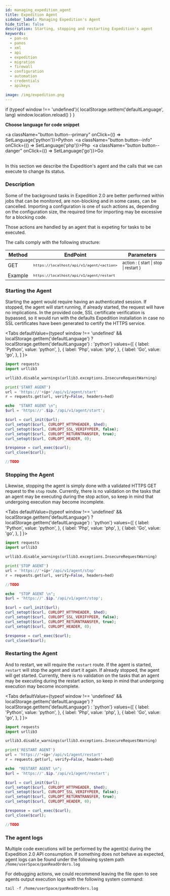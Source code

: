 ```yaml
---
id: managing_expedition_agent
title: Expedition Agent
sidebar_label: Managing Expedition's Agent
hide_title: false
description: Starting, stopping and restarting Expedition's agent
keywords:
  - pan-os
  - panos
  - xml
  - api
  - expedition
  - migration
  - firewall
  - configuration
  - automation
  - credentials
  - apikeys

image: /img/expedition.png
---  
```

  if (typeof window !== 'undefined'){
    localStorage.setItem('defaultLanguage', lang)
    window.location.reload()
  }
}  
  


**Choose language for code snippet**

<a className="button button--primary" onClick={() => SetLanguage('python')}>Python</a>&nbsp;
<a className="button button--info" onClick={() => SetLanguage('php')}>Php</a>&nbsp;
<a className="button button--danger" onClick={() => SetLanguage('go')}>Go</a>
<br/>
<br/>

In this section we describe the Expedition's agent and the calls that we can execute to change its status. 


### Description
Some of the background tasks in Expedition 2.0 are better performed within jobs that can be monitored, are non-blocking and in some cases, can be cancelled.
Importing a configuration is one of such actions as, depending on the configuration size, the required time for importing may be excessive for a blocking code.

Those actions are handled by an agent that is expeting for tasks to be executed.   

The calls comply with the following structure:

| Method      | EndPoint                                                         | Parameters                   | 
|-------------|------------------------------------------------------------------|------------------------------|
|    GET      | <small>`https://localhost/api/v1/agent/<action>`</small> | <small>action : { start \| stop \| restart }</small> |    
|    Example  | <small>`https://localhost/api/v1/agent/restart`</small> | <small></small> |  
### Starting the Agent

Starting the agent would require having an authenticated session. If stopped, the agent will start running, if already started, the request will have no implications.
In the provided code, SSL certificate verification is bypassed, so it would run with the defaults Expedition installation in case no SSL certificates have been generated
to certify the HTTPS service.

<Tabs defaultValue={typeof window !== 'undefined' && localStorage.getItem('defaultLanguage') ? localStorage.getItem('defaultLanguage') : 'python'}
values={[
{ label: 'Python', value: 'python', },
{ label: 'Php', value: 'php', },
{ label: 'Go', value: 'go', },
]
}>  
<TabItem value="python">  

```python
import requests
import urllib3

urllib3.disable_warnings(urllib3.exceptions.InsecureRequestWarning)

print('START AGENT')
url = 'https://'+ip+'/api/v1/agent/start'
r = requests.get(url, verify=False, headers=hed)
```
</TabItem> 

<TabItem value="php">  

```php
echo  "START AGENT \n";
$url = 'https://'.$ip.'/api/v1/agent/start';

$curl = curl_init($url);
curl_setopt($curl, CURLOPT_HTTPHEADER, $hed);
curl_setopt($curl, CURLOPT_SSL_VERIFYPEER, false);
curl_setopt($curl, CURLOPT_RETURNTRANSFER, true);
curl_setopt($curl, CURLOPT_HEADER, 0);

$response = curl_exec($curl);
curl_close($curl);
```
</TabItem> 

<TabItem value="go">  

```go
//TODO
```
</TabItem> 
</Tabs>

### Stopping the Agent

Likewise, stopping the agent is simply done with a validated HTTPS GET request to the ``stop`` route.
Currently, there is no validation on the tasks that an agent may be executing during the stop action, so keep in mind that undergoing execution may become incomplete.

<Tabs defaultValue={typeof window !== 'undefined' && localStorage.getItem('defaultLanguage') ? localStorage.getItem('defaultLanguage') : 'python'}
values={[
{ label: 'Python', value: 'python', },
{ label: 'Php', value: 'php', },
{ label: 'Go', value: 'go', },
]
}>  
<TabItem value="python">  

```python
import requests
import urllib3

urllib3.disable_warnings(urllib3.exceptions.InsecureRequestWarning)

print('STOP AGENT')
url = 'https://'+ip+'/api/v1/agent/stop'
r = requests.get(url, verify=False, headers=hed)
```
</TabItem> 
<TabItem value="go">  

```go
//TODO
```
</TabItem> 

<TabItem value="php">  

```php
echo  "STOP AGENT \n";
$url = 'https://'.$ip.'/api/v1/agent/stop';

$curl = curl_init($url);
curl_setopt($curl, CURLOPT_HTTPHEADER, $hed);
curl_setopt($curl, CURLOPT_SSL_VERIFYPEER, false);
curl_setopt($curl, CURLOPT_RETURNTRANSFER, true);
curl_setopt($curl, CURLOPT_HEADER, 0);

$response = curl_exec($curl);
curl_close($curl);
```
</TabItem> 
</Tabs>

### Restarting the Agent

And to restart, we will require the ``restart`` route. If the agent is started, `restart` will stop the agent and start it again. If already stopped, the agent will get started.
Currently, there is no validation on the tasks that an agent may be executing during the restart action, so keep in mind that undergoing execution may become incomplete.

<Tabs defaultValue={typeof window !== 'undefined' && localStorage.getItem('defaultLanguage') ? localStorage.getItem('defaultLanguage') : 'python'}
values={[
{ label: 'Python', value: 'python', },
{ label: 'Php', value: 'php', },
{ label: 'Go', value: 'go', },
]
}>  
<TabItem value="python">  

```python
import requests
import urllib3

urllib3.disable_warnings(urllib3.exceptions.InsecureRequestWarning)

print('RESTART AGENT')
url = 'https://'+ip+'/api/v1/agent/restart'
r = requests.get(url, verify=False, headers=hed)
```
</TabItem> 

<TabItem value="php">  

```php
echo  "RESTART AGENT \n";
$url = 'https://'.$ip.'/api/v1/agent/restart';

$curl = curl_init($url);
curl_setopt($curl, CURLOPT_HTTPHEADER, $hed);
curl_setopt($curl, CURLOPT_SSL_VERIFYPEER, false);
curl_setopt($curl, CURLOPT_RETURNTRANSFER, true);
curl_setopt($curl, CURLOPT_HEADER, 0);

$response = curl_exec($curl);
curl_close($curl);
```
</TabItem> 
<TabItem value="go">  

```go
//TODO
```
</TabItem> 
</Tabs>

### The agent logs

Multiple code executions will be performed by the agent(s) during the Expedition 2.0 API consumption.
If something does not behave as expected, agent logs can be found under the following system path
`/home/userSpace/panReadOrders.log`

For debugging actions, we could recommend leaving the file open to see agents output execution logs with the following system command:
```system
tail -f /home/userSpace/panReadOrders.log
```